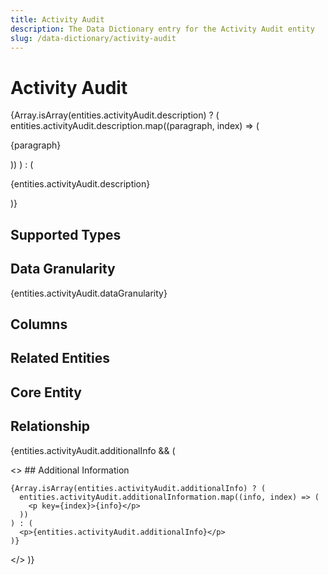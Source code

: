 ```yaml
---
title: Activity Audit
description: The Data Dictionary entry for the Activity Audit entity
slug: /data-dictionary/activity-audit
---
```



# Activity Audit

{Array.isArray(entities.activityAudit.description) ? (
entities.activityAudit.description.map((paragraph, index) => (

<p key={index}>{paragraph}</p>
)) ) : (<p>{entities.activityAudit.description}</p>
)}

## Supported Types

<SupportedTypesTable supportedTypes={entities.activityAudit.supportedTypes} />

## Data Granularity

{entities.activityAudit.dataGranularity}

## Columns

<ColumnsTable columns={entities.activityAudit.columns} />

## Related Entities

<RelatedEntitiesList relatedEntities={entities.activityAudit.relatedEntities} />

## Core Entity

<CoreEntityTable coreEntities={entities.activityAudit.coreEntity} />

## Relationship

<RelationshipTable relationship={entities.activityAudit.relationship} />

{entities.activityAudit.additionalInfo && (

<> ## Additional Information

    {Array.isArray(entities.activityAudit.additionalInfo) ? (
      entities.activityAudit.additionalInformation.map((info, index) => (
        <p key={index}>{info}</p>
      ))
    ) : (
      <p>{entities.activityAudit.additionalInfo}</p>
    )}

</>
)}
